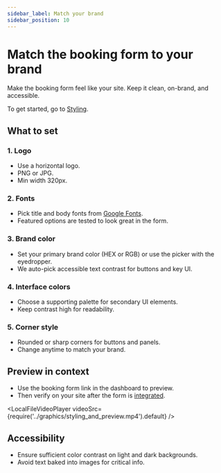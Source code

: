 ```yaml
---
sidebar_label: Match your brand
sidebar_position: 10
---
```



# Match the booking form to your brand

Make the booking form feel like your site. Keep it clean, on-brand, and accessible.

To get started, go to [Styling](https://dashboard.letsbook.app/styling).

## What to set

### 1. Logo

- Use a horizontal logo.
- PNG or JPG.
- Min width 320px.

### 2. Fonts

- Pick title and body fonts from [Google Fonts](https://fonts.google.com/).
- Featured options are tested to look great in the form.

### 3. Brand color

- Set your primary brand color (HEX or RGB) or use the picker with the eyedropper.
- We auto-pick accessible text contrast for buttons and key UI.

### 4. Interface colors

- Choose a supporting palette for secondary UI elements.
- Keep contrast high for readability.

### 5. Corner style

- Rounded or sharp corners for buttons and panels.
- Change anytime to match your brand.

## Preview in context

- Use the booking form link in the dashboard to preview.
- Then verify on your site after the form is [integrated](add-to-website.mdx).

<LocalFileVideoPlayer
    videoSrc={require('../graphics/styling_and_preview.mp4').default}
/>

## Accessibility

- Ensure sufficient color contrast on light and dark backgrounds.
- Avoid text baked into images for critical info.
